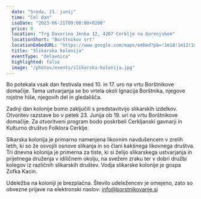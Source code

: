 ```yaml
---
  date: "Sreda, 21. junij"
  time: "Cel dan"
  isoDate: "2023-06-21T09:00:00+0200"
  price: 0
  location: "Trg Davorina Jenka 12, 4207 Cerklje na Gorenjskem"
  locationShort: "Borštnikov vrt"
  locationEmbedURL: "https://www.google.com/maps/embed?pb=!1m18!1m12!1m3!1d2758.8252509390463!2d14.486259476917823!3d46.25370167109801!2m3!1f0!2f0!3f0!3m2!1i1024!2i768!4f13.1!3m3!1m2!1s0x477ab5ad9a992d43%3A0xf5c3786d575e014e!2sKulturni%20hram%20Cerklje%20na%20Gorenjskem!5e0!3m2!1sen!2ssi!4v1685547234928!5m2!1sen!2ssi"
  title: "Slikarska kolonija"
  eventType: "delavnica"
  highlighted: false
  image: "/photos/events/slikarska-kolonija.jpg"
---
```


Bo potekala vsak dan festivala med 10. in 17. uro na vrtu Borštnikove domačije. Tema ustvarjanja se
bo vrtela okoli Ignacija Borštnika, njegove rojstne hiše, njegovih del in gledališča.

Zadnji dan kolonije bomo zaključili s predstavitvijo slikarskih izdelkov. Otvoritev razstave bo v petek
23. Junija ob 19. uri na vrtu Borštnikove domačije. Za otvoritveni program bodo poskrbeli Cerkljanski
gavnarji in Kulturno društvo Folklora Cerklje.

Slkarska kolonija je primarno namenjena likovnim navdušencem v zrelih letih, ki so že osvojili osnove
slikanja in so člani kakšnega likovnega društva. Tri dnevna kolonija je primerna za tiste, ki si želijo
slikarskega ustvarjanja in prijetnega druženja v idiličnem okolju, na svežem zraku ter v dobri družbi
kolegov iz različnih slikarskih društev. Vodja slikarske kolonije je gospa Zofka Kacin.

Udeležba na koloniji je brezplačna. Število udeležencev je omejeno, zato so obvezne prijave na
elektronski naslov: info@borstnikovanje.si

